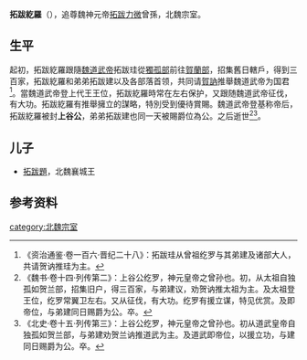 '''拓跋紇羅'''（{{bd|？||？|catIdx=t}}），追尊魏神元帝[[拓跋力微|拓跋力微]]曾孫，北魏宗室。

==生平==
起初，拓跋紇羅跟隨[[魏道武帝|魏道武帝]]拓跋珪從[[獨孤部|獨孤部]]前往[[賀蘭部|賀蘭部]]，招集舊日轄戶，得到三百家，拓跋紇羅和弟弟拓跋建以及各部落首领，共同请[[賀訥|賀訥]]推舉魏道武帝为国君<ref>《资治通鉴·卷一百六·晋纪二十八》：拓跋珪从曾祖纥罗与其弟建及诸部大人，共请贺讷推珪为主。</ref>。當魏道武帝登上代王王位，拓跋紇羅時常在左右保护，又跟随魏道武帝征伐，有大功。拓跋紇羅有推舉擁立的謀略，特別受到優待賞賜。魏道武帝登基称帝后，拓跋紇羅被封'''上谷公'''，弟弟拓跋建也同一天被賜爵位為公。之后逝世<ref>《魏书·卷十四·列传第二》：上谷公纥罗，神元皇帝之曾孙也。初，从太祖自独孤如贺兰部，招集旧户，得三百家，与弟建议，劝贺讷推太祖为主。及太祖登王位，纥罗常翼卫左右。又从征伐，有大功。纥罗有援立谋，特见优赏。及即帝位，与弟建同日赐爵为公。卒。</ref><ref>《北史·卷十五·列传第三》：上谷公纥罗，神元皇帝之曾孙也。初从道武皇帝自独孤如贺兰部，与弟建劝贺兰讷推道武为主。及道武即帝位，以援立功，与建同日赐爵为公。卒。</ref>。

==儿子==
*[[拓跋題|拓跋題]]，北魏襄城王

==参考资料==
{{reflist}}

[[category:北魏宗室|category:北魏宗室]]